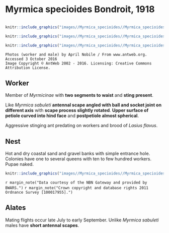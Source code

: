 # **Myrmica specioides** Bondroit, 1918

```marginfigure
```

```r
knitr::include_graphics("images//Myrmica_specioides//Myrmica_specioides_head.jpg")
```

```r
knitr::include_graphics("images//Myrmica_specioides//Myrmica_specioides_male_head.jpg")
```

```r
knitr::include_graphics("images//Myrmica_specioides//Myrmica_specioides_side.jpg")
```

```block
Photos (worker and male) by April Nobile / From www.antweb.org. Accessed 3 October 2016
Image Copyright © AntWeb 2002 - 2016. Licensing: Creative Commons Attribution License.
```

## Worker
Member of *Myrmicinae* with **two segments to waist** and **sting present**.

Like *Myrmica sabuleti* **antennal scape angled with ball and socket joint on different axis** with **scape process slightly rotated**. **Upper surface of petiole curved into hind face** and **postpetiole almost spherical**.

Aggressive stinging ant predating on workers and brood of *Lasius flavus*.

## Nest
Hot and dry coastal sand and gravel banks with simple entrance hole. Colonies have one to several queens with ten to few hundred workers. Pupae naked.

```r
knitr::include_graphics("images//Myrmica_specioides//Myrmica_specioides_map.png")
```
`r margin_note("Data courtesy of the NBN Gateway and provided by BWARS.")`
`r margin_note("Crown copyright and database rights 2011 Ordnance Survey [100017955].")`

## Alates
Mating flights occur late July to early September. Unlike *Myrmica sabuleti* males have **short antennal scapes**.

\pagebreak
